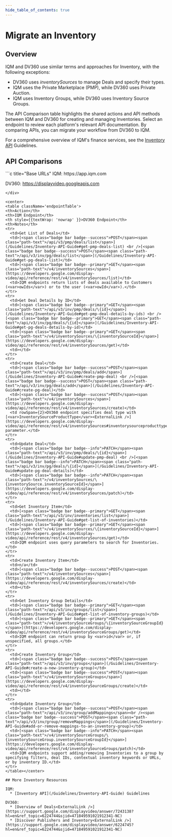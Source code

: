 ```yaml
---
hide_table_of_contents: true
---
```



# Migrate an Inventory

## Overview

IQM and DV360 use similar terms and approaches for Inventory, with the following exceptions:

  * DV360 uses <var>inventorySources</var> to manage Deals and specify their types.
  * IQM uses the Private Marketplace (PMP), while DV360 uses Private Auction.
  * IQM uses Inventory Groups, while DV360 uses Inventory Source Groups.

The API Comparison table highlights the shared actions and API methods between IQM and DV360 for creating and managing Inventories. Select an endpoint to review each platform's relevant API documentation. By comparing APIs, you can migrate your workflow from DV360 to IQM.

For a comprehensive overview of IQM's finance services, see the [Inventory API](/Guidelines/Inventory-API-Guide) Guidelines.

## API Comparisons

<div class="smallTable">
```c title="Base URLs"
  IQM: https://app.iqm.com
  
  DV360: https://displayvideo.googleapis.com
```
</div>

<center>
<table className='endpointTable'>
<th>Action</th>
<th>IQM Endpoint</th>
<th style={{textWrap: 'nowrap' }}>DV360 Endpoint</th>
<th>Notes</th>
<tr>
  <td>Get List of Deals</td>
  <td>[<span class="badge bar badge--success">POST</span><span class="path-text">/api/v3/pmp/deals/list</span>](/Guidelines/Inventory-API-Guide#get-pmp-deals-list) <br />[<span class="badge bar badge--success">POST</span><span class="path-text">/api/v3/inv/pg/deals/list</span>](/Guidelines/Inventory-API-Guide#get-pg-deals-list)</td>
  <td>[<span class="badge bar badge--primary">GET</span><span class="path-text">/v4/inventorySources</span>](https://developers.google.com/display-video/api/reference/rest/v4/inventorySources/list)</td>
  <td>IQM endpoints return lists of deals available to Customers (<var>owIds</var>) or to the user (<var>owId</var>).</td>
</tr>
<tr>
  <td>Get Deal Details by ID</td>
  <td>[<span class="badge bar badge--primary">GET</span><span class="path-text">/api/v3/inv/pmp/deals/\{id}</span>](/Guidelines/Inventory-API-Guide#get-pmp-deal-details-by-ids) <br />[<span class="badge bar badge--primary">GET</span><span class="path-text">/api/v3/inv/pg/deals/\{id}</span>](/Guidelines/Inventory-API-Guide#get-pg-deals-details-by-id)</td>
  <td>[<span class="badge bar badge--primary">GET</span><span class="path-text">/v4/inventorySources/\{inventorySourceId}</span>](https://developers.google.com/display-video/api/reference/rest/v4/inventorySources/get)</td>
  <td></td>
</tr>
<tr>
  <td>Create Deal</td>
  <td>[<span class="badge bar badge--success">POST</span><span class="path-text">/api/v3/inv/pmp/deals/add</span>](/Guidelines/Inventory-API-Guide#create-pmp-deal) <br />[<span class="badge bar badge--success">POST</span><span class="path-text">/api/v3/inv/pg/deals/add</span>](/Guidelines/Inventory-API-Guide#create-pg-deal)</td>
  <td>[<span class="badge bar badge--success">POST</span><span class="path-text">/v4/inventorySources</span>](https://developers.google.com/display-video/api/reference/rest/v4/inventorySources/create)</td>
  <td rowSpan={2}>DV360 endpoint specifies deal type with [<var>InventorySourceProductType</var><ExternalLink />](https://developers.google.com/display-video/api/reference/rest/v4/inventorySources#inventorysourceproducttype) parameter.</td>
</tr>
<tr>
  <td>Update Deal</td>
  <td>[<span class="badge bar badge--info">PATCH</span><span class="path-text">/api/v3/inv/pmp/deals/\{id}</span>](/Guidelines/Inventory-API-Guide#update-pmp-deal) <br />[<span class="badge bar badge--info">PATCH</span><span class="path-text">/api/v3/inv/pg/deals/\{id}</span>](/Guidelines/Inventory-API-Guide#update-pg-deal-details)</td>
  <td>[<span class="badge bar badge--info">PATCH</span><span class="path-text">/v4/inventorySources/\{inventorySource.inventorySourceId}</span>](https://developers.google.com/display-video/api/reference/rest/v4/inventorySources/patch)</td>
</tr>
<tr>
  <td>Get Inventory Item</td>
  <td>[<span class="badge bar badge--primary">GET</span><span class="path-text">/api/v3/inv/inventories/list</span>](/Guidelines/Inventory-API-Guide#get-list-of-inventories)</td>
  <td>[<span class="badge bar badge--primary">GET</span><span class="path-text">/v4/inventorySources/\{inventorySourceId}</span>](https://developers.google.com/display-video/api/reference/rest/v4/inventorySources/get)</td>
  <td>IQM endpoint uses query parameters to search for Inventories.</td>
</tr>
<tr>
  <td>Create Inventory Item</td>
  <td>n/a</td>
  <td>[<span class="badge bar badge--success">POST</span><span class="path-text">/v4/inventorySources</span>](https://developers.google.com/display-video/api/reference/rest/v4/inventorySources/create)</td>
  <td></td>
</tr>
<tr>
  <td>Get Inventory Group Details</td>
  <td>[<span class="badge bar badge--primary">GET</span><span class="path-text">/api/v3/inv/groups/list</span>](/Guidelines/Inventory-API-Guide#get-list-of-inventory-groups)</td>
  <td>[<span class="badge bar badge--primary">GET</span><span class="path-text">/v4/inventorySourceGroups/\{inventorySourceGroupId}</span>](https://developers.google.com/display-video/api/reference/rest/v4/inventorySourceGroups/get)</td>
  <td>IQM endpoint can return group by <var>id</var> or, if unspecified, all groups.</td>
</tr>
<tr>
  <td>Create Inventory Group</td>
  <td>[<span class="badge bar badge--success">POST</span><span class="path-text">/api/v3/inv/groups</span>](/Guidelines/Inventory-API-Guide#create-a-new-inventory-group)</td>
  <td>[<span class="badge bar badge--success">POST</span><span class="path-text">/v4/inventorySourceGroups</span>](https://developers.google.com/display-video/api/reference/rest/v4/inventorySourceGroups/create)</td>
  <td></td>
</tr>
<tr>
  <td>Update Inventory Group</td>
  <td>[<span class="badge bar badge--success">POST</span><span class="path-text">/api/v3/inv/group/addMappings</span><br /><span class="badge bar badge--success">POST</span><span class="path-text">/api/v3/inv/group/removeMappings</span>](/Guidelines/Inventory-API-Guide#add-or-remove-mappings-to-an-inventory-group)</td>
  <td>[<span class="badge bar badge--info">PATCH</span><span class="path-text">/v4/inventorySourceGroups/\{inventorySourceGroup.inventorySourceGroupId}</span>](https://developers.google.com/display-video/api/reference/rest/v4/inventorySourceGroups/patch)</td>
  <td>IQM endpoints support adding/removing Inventories to a group by specifying filters, deal IDs, contextual inventory keywords or URLs, or by inventory ID.</td>
</tr>
</table></center>

## More Inventory Resources

IQM: 
  * [Inventory API](/Guidelines/Inventory-API-Guide) Guidelines

DV360: 
  * [Overview of Deals<ExternalLink />](https://support.google.com/displayvideo/answer/7243138?hl=en&ref_topic=6224744&sjid=471849591021912341-NC)
  * [Discover Publishers and Inventory<ExternalLink />](https://support.google.com/displayvideo/answer/6224745?hl=en&ref_topic=6224744&sjid=471849591021912341-NC)
  